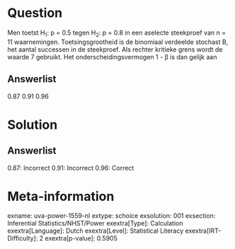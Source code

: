 Question
========

Men toetst H~1~: p = 0.5 tegen H~2~: p = 0.8 in een aselecte steekproef
van n = 11 waarnemingen. Toetsingsgrootheid is de binomiaal verdeelde
stochast B, het aantal successen in de steekproef. Als rechter kritieke
grens wordt de waarde 7 gebruikt. Het onderscheidingsvermogen 1 - β is
dan gelijk aan

Answerlist
----------

0.87
0.91
0.96

Solution
========

Answerlist
----------

0.87: Incorrect
0.91: Incorrect
0.96: Correct

Meta-information
================
exname: uva-power-1559-nl
extype: schoice
exsolution: 001
exsection: Inferential Statistics/NHST/Power
exextra[Type]: Calculation
exextra[Language]: Dutch
exextra[Level]: Statistical Literacy
exextra[IRT-Difficulty]: 2
exextra[p-value]: 0.5905
